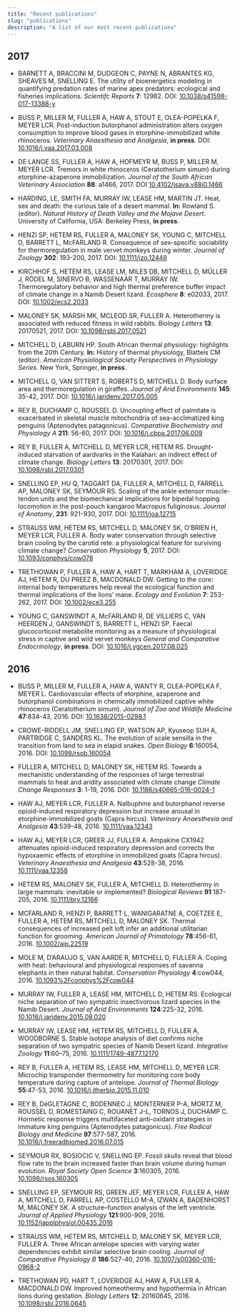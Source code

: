 ```yaml
---
title: "Recent publications"
slug: "publications"
description: "A list of our most recent publications"
---
```


## 2017

- BARNETT A, BRACCINI M, DUDGEON C, PAYNE N, ABRANTES KG, SHEAVES M, SNELLING E. The utility of bioenergetics modeling in quantifying predation rates of marine apex predators: ecological and fisheries implications.
_Scientifc Reports_ **7**: 12982. DOI: [10.1038/s41598-017-13388-y](https://dx.doi.org/10.1038/s41598-017-13388-y)

- BUSS P, MILLER M, FULLER A, HAW A, STOUT E, OLEA-POPELKA F, MEYER LCR. 
Post-induction butorphanol administration alters oxygen consumption to improve blood gases in etorphine-immobilized white rhinoceros. 
_Veterinary Anaesthesia and Analgesia_, **in press**. DOI:
[10.1016/j.vaa.2017.03.008](https://dx.doi.org/10.1016/j.vaa.2017.03.008)

- DE LANGE SS, FULLER A, HAW A, HOFMEYR M, BUSS P, MILLER M, MEYER LCR.
Tremors in white rhinoceros (Ceratotherium simum) during etorphine-azaperone immobilization. 
_Journal of the South African Veterinary Association_ **88**: a1466, 2017. DOI [10.4102/jsava.v88i0.1466](https://dx.doi.org/10.4102/jsava.v88i0.1466)

- HARDING, LE, SMITH FA, MURRAY IW, LEASE HM, MARTIN JT. Heat, sex and death: the curious tale of a desert mammal. **In:** Rowland S. (editor). _Natural History of Death Valley and the Mojave Desert_. University of California, USA: Berkeley Press, **in press**.

- HENZI SP, HETEM RS, FULLER A, MALONEY SK, YOUNG C, MITCHELL D, BARRETT L, McFARLAND R.
Consequence of sex-specific sociability for thermoregulation in male vervet monkeys during winter.
_Journal of Zoology_ **302**: 193-200, 2017. DOI: [10.1111/jzo.12448](https://doi.org/10.1111/jzo.12448)

- KIRCHHOF S, HETEM RS, LEASE LM, MILES DB, MITCHELL D, MÜLLER J, RÖDEL M, SINERVO B, WASSENAAR T, MURRAY IW.
Thermoregulatory behavior and high thermal preference buffer impact of climate change in a Namib Desert lizard.
_Ecosphere_ **8**: e02033, 2017. DOI: [10.1002/ecs2.2033](https://doi.org/10.1002/ecs2.2033)

- MALONEY SK, MARSH MK, MCLEOD SR, FULLER A. 
Heterothermy is associated with reduced fitness in wild rabbits. 
_Biology Letters_ **13**: 20170521, 2017. DOI: [10.1098/rsbl.2017.0521](https://doi.org/10.1098/rsbl.2017.0521)

- MITCHELL D, LABURN HP.
South African thermal physiology: highlights from the 20th Century. **In:** History of thermal physiology, Blatteis CM (editor). _American Physiological Society Perspectives in Physiology Series_. New York, Springer, **in press**. 

- MITCHELL G, VAN SITTERT S, ROBERTS D, MITCHELL D.
Body surface area and thermoregulation in giraffes.
_Journal of Arid Environments_ **145**: 35-42, 2017. DOI: [10.1016/j.jaridenv.2017.05.005](https://doi.org/10.1016/j.jaridenv.2017.05.005)

- REY B, DUCHAMP C, ROUSSEL D. 
Uncoupling effect of palmitate is exacerbated in skeletal muscle mitochondria of sea-acclimatized king penguins (Aptenodytes patagonicus). 
_Comparative Biochemistry and Physiology A_ **211**: 56-60, 2017. DOI: [10.1016/j.cbpa.2017.06.009](https://doi.org/10.1016/j.cbpa.2017.06.009)

- REY B, FULLER A, MITCHELL D, MEYER LCR, HETEM RS.
Drought-induced starvation of aardvarks in the Kalahari: an indirect effect of climate change.
_Biology Letters_ **13**: 20170301, 2017. DOI: [10.1098/rsbl.2017.0301](https://dx.doi.org/10.1098/rsbl.2017.0301)

- SNELLING EP, HU Q, TAGGART DA, FULLER A, MITCHELL D, FARRELL AP, MALONEY SK, SEYMOUR RS.
Scaling of the ankle extensor muscle-tendon units and the biomechanical implications for bipedal hopping locomotion in the post-pouch kangaroo Macropus fuliginosus.
_Journal of Anatomy_, **231**: 921-930, 2017. DOI: [10.1111/joa.12715](https://doi.org/10.1111/joa.12715)

- STRAUSS WM, HETEM RS, MITCHELL D, MALONEY SK, O’BRIEN H, MEYER LCR, FULLER A.
Body water conservation through selective brain cooling by the carotid rete: a physiological feature for surviving climate change?
_Conservation Physiology_ **5**, 2017. DOI: [10.1093/conphys/cow078](https://doi.org/10.1093/conphys/cow078)

- TRETHOWAN P, FULLER A, HAW A, HART T, MARKHAM A, LOVERIDGE AJ, HETEM R, DU PREEZ B, MACDONALD DW. 
Getting to the core: internal body temperatures help reveal the ecological function and thermal implications of the lions’ mane.
_Ecology and Evolution_ **7**: 253-262, 2017. DOI: [10.1002/ece3.255](https://doi.org/10.1002/ece3.2556)

- YOUNG C, GANSWINDT A, McFARLAND R, DE VILLIERS C, VAN HEERDEN J, GANSWINDT S, BARRETT L, HENZI SP.
Faecal glucocorticoid metabolite monitoring as a measure of physiological stress in captive and wild vervet monkeys
_General and Comparative Endocrinology_, **in press**. DOI: [10.1016/j.ygcen.2017.08.025](https://doi.org/10.1016/j.ygcen.2017.08.025)


## 2016

- BUSS P, MILLER M, FULLER A, HAW A, WANTY R, OLEA-POPELKA F, MEYER L. 
Cardiovascular effects of etorphine, azaperone and butorphanol combinations in chemically immobilized captive white rhinoceros (Ceratotherium simum).
_Journal of Zoo and Wildlife Medicine_ **47**:834-43, 2016. DOI: 
[10.1638/2015-0298.1](https://doi.org/10.1638/2015-0298.1)

- CROWE-RIDDELL JM, SNELLING EP, WATSON AP, Kyuseop SUH A, PARTRIDGE C, SANDERS KL.
The evolution of scale sensilla in the transition from land to sea in elapid snakes.
_Open Biology_ **6**:160054, 2016. DOI:
[10.1098/rsob.160054](https://doi.org/10.1098/rsob.160054)

- FULLER A, MITCHELL D, MALONEY SK, HETEM RS.
Towards a mechanistic understanding of the responses of large terrestrial mammals to heat and aridity associated with climate change
_Climate Change Responses_ **3**: 1-19, 2016. DOI:
[10.1186/s40665-016-0024-1](https://doi.org/10.1186/s40665-016-0024-1)

- HAW AJ, MEYER LCR, FULLER A.
Nalbuphine and butorphanol reverse opioid-induced respiratory depression but increase arousal in etorphine-immobilized goats (Capra hircus).
_Veterinary Anaesthesia and Analgesia_ **43**:539-48, 2016.
[10.1111/vaa.12343](https://doi.org/10.1111/vaa.12343)

- HAW AJ, MEYER LCR, GREER JJ, FULLER A.
Ampakine CX1942 attenuates opioid-induced respiratory depression and corrects the hypoxaemic effects of etorphine in immobilized goats (Capra hircus).
_Veterinary Anaesthesia and Analgesia_ **43**:528-38, 2016.
[10.1111/vaa.12358](http://dx.doi.org/10.1111/vaa.12358)

- HETEM RS, MALONEY SK, FULLER A, MITCHELL D.
Heterothermy in large mammals: inevitable or implemented? 
_Biological Reviews_ **91**:187-205, 2016.
[10.1111/brv.12166](https://doi.org/10.1111/brv.12166)

- MCFARLAND R, HENZI P, BARRETT L, WANIGARATNE A, COETZEE E, FULLER A, HETEM RS, MITCHELL D, MALONEY SK.
Thermal consequences of increased pelt loft infer an additional utilitarian function for grooming.
_American Journal of Primatology_ **78**:456-61, 2016.
[10.1002/ajp.22519](https://doi.org/10.1002/ajp.22519)

- MOLE M, D'ARAUJO S, VAN AARDE R, MITCHELL D, FULLER A.
Coping with heat: behavioural and physiological responses of savanna elephants in their natural habitat.
_Conservation Physiology_ **4**:cow044, 2016.
[10.1093%2Fconphys%2Fcow044](https://dx.doi.org/10.1093%2Fconphys%2Fcow044)

- MURRAY IW, FULLER A, LEASE HM, MITCHELL D, HETEM RS.
Ecological niche separation of two sympatric insectivorous lizard species in the Namib Desert.
_Journal of Arid Environments_ **124**:225-32, 2016.
[10.1016/j.jaridenv.2015.08.020](https://doi.org/10.1016/j.jaridenv.2015.08.020)

- MURRAY IW, LEASE HM, HETEM RS, MITCHELL D, FULLER A, WOODBORNE S.
Stable isotope analysis of diet confirms niche separation of two sympatric species of Namib Desert lizard.
_Integrative Zoology_ **11**:60–75, 2016.
[10.1111/1749-4877.12170](https://doi.org/10.1111/1749-4877.12170)

- REY B, FULLER A, HETEM RS, LEASE HM, MITCHELL D, MEYER LCR. 
Microchip transponder thermometry for monitoring core body temperature during capture of antelope.
_Journal of Thermal Biology_ **55**:47-53, 2016.
[10.1016/j.jtherbio.2015.11.010](https://doi.org/10.1016/j.jtherbio.2015.11.010)

- REY B, DéGLETAGNE C, BODENNEC J, MONTERNIER P-A, MORTZ M, ROUSSEL D, ROMESTAING C, ROUANET J-L, TORNOS J, DUCHAMP C.
Hormetic response triggers multifaceted anti-oxidant strategies in immature king penguins (Aptenodytes patagonicus).
_Free Radical Biology and Medicine_ **97**:577-587, 2016.
[10.1016/j.freeradbiomed.2016.07.015](https://doi.org/10.1016/j.freeradbiomed.2016.07.015)

- SEYMOUR RX, BOSIOCIC V, SNELLING EP.
Fossil skulls reveal that blood flow rate to the brain increased faster than brain volume during human evolution.
_Royal Society Open Science_ **3**:160305, 2016.
[10.1098/rsos.160305](https://doi.org/10.1098/rsos.160305)

- SNELLING EP, SEYMOUR RS, GREEN JEF, MEYER LCR, FULLER A, HAW A, MITCHELL D, FARRELL AP, COSTELLO M-A, IZWAN A, BADENHORST M, MALONEY SK.
A structure–function analysis of the left ventricle. 
_Journal of Applied Physiology_ **121**:900-909, 2016.
[10.1152/japplphysiol.00435.2016](https://doi.org/10.1152/japplphysiol.00435.2016)

- STRAUSS WM, HETEM RS, MITCHELL D, MALONEY SK, MEYER LCR, FULLER A.
Three African antelope species with varying water dependencies exhibit similar selective brain cooling. 
_Journal of Comparative Physiology B_ **186**:527-40, 2016. 
[10.1007/s00360-016-0968-2](https://doi.org/10.1007/s00360-016-0968-2)

- TRETHOWAN PD, HART T, LOVERIDGE AJ, HAW A, FULLER A, MACDONALD DW.
Improved homeothermy and hypothermia in African lions during gestation. 
_Biology Letters_ **12**: 20160645, 2016.
[10.1098/rsbl.2016.0645](https://doi.org/10.1098/rsbl.2016.0645)


